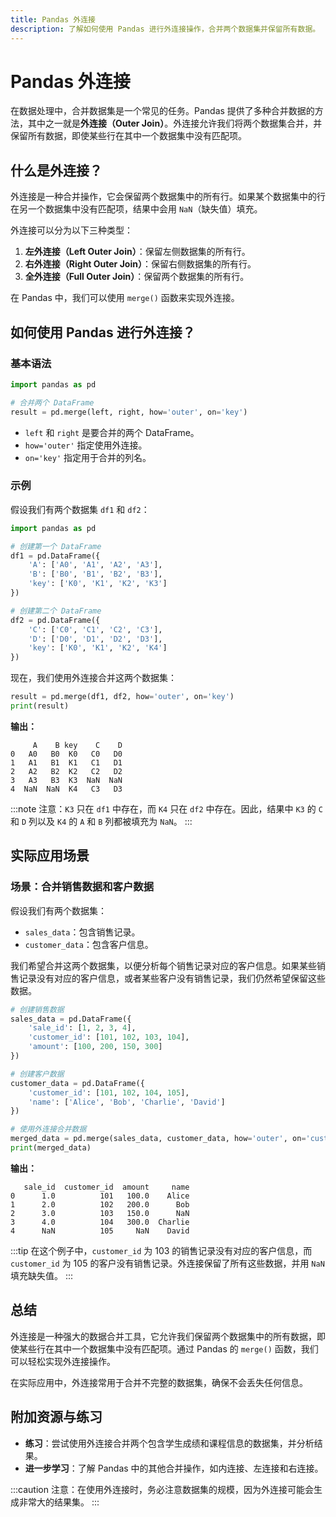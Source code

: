 ```yaml
---
title: Pandas 外连接
description: 了解如何使用 Pandas 进行外连接操作，合并两个数据集并保留所有数据。
---
```


# Pandas 外连接

在数据处理中，合并数据集是一个常见的任务。Pandas 提供了多种合并数据的方法，其中之一就是**外连接（Outer Join）**。外连接允许我们将两个数据集合并，并保留所有数据，即使某些行在其中一个数据集中没有匹配项。

## 什么是外连接？

外连接是一种合并操作，它会保留两个数据集中的所有行。如果某个数据集中的行在另一个数据集中没有匹配项，结果中会用 `NaN`（缺失值）填充。

外连接可以分为以下三种类型：
1. **左外连接（Left Outer Join）**：保留左侧数据集的所有行。
2. **右外连接（Right Outer Join）**：保留右侧数据集的所有行。
3. **全外连接（Full Outer Join）**：保留两个数据集的所有行。

在 Pandas 中，我们可以使用 `merge()` 函数来实现外连接。

## 如何使用 Pandas 进行外连接？

### 基本语法

```python
import pandas as pd

# 合并两个 DataFrame
result = pd.merge(left, right, how='outer', on='key')
```

- `left` 和 `right` 是要合并的两个 DataFrame。
- `how='outer'` 指定使用外连接。
- `on='key'` 指定用于合并的列名。

### 示例

假设我们有两个数据集 `df1` 和 `df2`：

```python
import pandas as pd

# 创建第一个 DataFrame
df1 = pd.DataFrame({
    'A': ['A0', 'A1', 'A2', 'A3'],
    'B': ['B0', 'B1', 'B2', 'B3'],
    'key': ['K0', 'K1', 'K2', 'K3']
})

# 创建第二个 DataFrame
df2 = pd.DataFrame({
    'C': ['C0', 'C1', 'C2', 'C3'],
    'D': ['D0', 'D1', 'D2', 'D3'],
    'key': ['K0', 'K1', 'K2', 'K4']
})
```

现在，我们使用外连接合并这两个数据集：

```python
result = pd.merge(df1, df2, how='outer', on='key')
print(result)
```

**输出：**

```
     A    B key    C    D
0   A0   B0  K0   C0   D0
1   A1   B1  K1   C1   D1
2   A2   B2  K2   C2   D2
3   A3   B3  K3  NaN  NaN
4  NaN  NaN  K4   C3   D3
```

:::note
注意：`K3` 只在 `df1` 中存在，而 `K4` 只在 `df2` 中存在。因此，结果中 `K3` 的 `C` 和 `D` 列以及 `K4` 的 `A` 和 `B` 列都被填充为 `NaN`。
:::

## 实际应用场景

### 场景：合并销售数据和客户数据

假设我们有两个数据集：
- `sales_data`：包含销售记录。
- `customer_data`：包含客户信息。

我们希望合并这两个数据集，以便分析每个销售记录对应的客户信息。如果某些销售记录没有对应的客户信息，或者某些客户没有销售记录，我们仍然希望保留这些数据。

```python
# 创建销售数据
sales_data = pd.DataFrame({
    'sale_id': [1, 2, 3, 4],
    'customer_id': [101, 102, 103, 104],
    'amount': [100, 200, 150, 300]
})

# 创建客户数据
customer_data = pd.DataFrame({
    'customer_id': [101, 102, 104, 105],
    'name': ['Alice', 'Bob', 'Charlie', 'David']
})

# 使用外连接合并数据
merged_data = pd.merge(sales_data, customer_data, how='outer', on='customer_id')
print(merged_data)
```

**输出：**

```
   sale_id  customer_id  amount     name
0      1.0          101   100.0    Alice
1      2.0          102   200.0      Bob
2      3.0          103   150.0      NaN
3      4.0          104   300.0  Charlie
4      NaN          105     NaN    David
```

:::tip
在这个例子中，`customer_id` 为 103 的销售记录没有对应的客户信息，而 `customer_id` 为 105 的客户没有销售记录。外连接保留了所有这些数据，并用 `NaN` 填充缺失值。
:::

## 总结

外连接是一种强大的数据合并工具，它允许我们保留两个数据集中的所有数据，即使某些行在其中一个数据集中没有匹配项。通过 Pandas 的 `merge()` 函数，我们可以轻松实现外连接操作。

在实际应用中，外连接常用于合并不完整的数据集，确保不会丢失任何信息。

## 附加资源与练习

- **练习**：尝试使用外连接合并两个包含学生成绩和课程信息的数据集，并分析结果。
- **进一步学习**：了解 Pandas 中的其他合并操作，如内连接、左连接和右连接。

:::caution
注意：在使用外连接时，务必注意数据集的规模，因为外连接可能会生成非常大的结果集。
:::